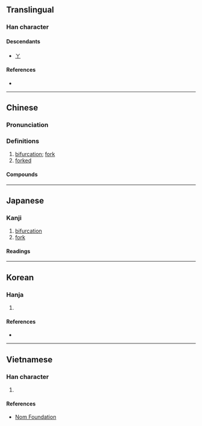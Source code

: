 {{also|ㄚ|Y}}
{{character info/new}}
==Translingual==

===Han character===
{{Han char|rn=2|rad=丨|as=02|sn=3|four=80200,80207||canj=CL,XXCL|ids=⿱丷丨}}

====Descendants====
* [[ㄚ]]

====References====
* {{Han ref|kx=0079.010|dkj=00071|dj=0158.040|hdz=10028.060|uh=4E2B|ud=20011|bh=A458|bd=42072}}

----

==Chinese==
{{zh-forms}}

===Pronunciation===
{{zh-pron
|m=yā
|c=aa1
|mc=y
|oc=y
|ma=
|cat=a,n
}}

===Definitions===
{{zh-hanzi}}

# [[bifurcation]]; [[fork]]
# [[forked]]

====Compounds====
{{zh-der|丫杈|丫頭|丫叉|丫子|丫巴兒|丫頭片子|丫頭襪|丫髻|丫鬟|大腳丫|小丫頭|毛丫頭|渾骨丫髻|盤頭丫頭|老丫|腳丫子|臭腳丫子|醜丫頭|野丫頭|黃毛丫頭}}

----

==Japanese==

===Kanji===
{{ja-kanji|grade=uc|rs=丨02}}

# [[bifurcation]]
# [[fork]]

====Readings====
{{ja-readings
|goon=あ
|kanon=あ
|kun=ふたまた-, あげまき-
}}

----

==Korean==

===Hanja===
{{ko-hanja|hangeul=[[아]]|rv=a|mr=a|eumhun=가닥|ehrv=gadak|ehmr=kadak|ehy=}}

# {{defn|lang=ko|sort=丨02}}

====References====
* {{Hanja ref|nav=14044}}

----

==Vietnamese==

===Han character===
{{vi-readings|rs=丨02|hanviet=[[a]], [[nha]]}}

# {{defn|vi|sort=丨02}}

====References====
* [http://nomfoundation.org/common/nom_details.php?codepoint=4e2b Nom Foundation]

{{cln|vi|Han tu}}